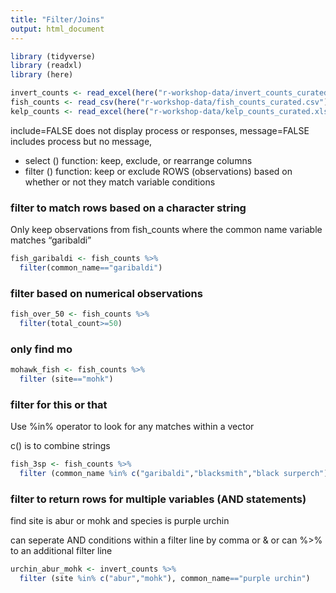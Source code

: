 ```yaml
---
title: "Filter/Joins"
output: html_document
---
```



```r
library (tidyverse)
library (readxl)
library (here)
```

```r
invert_counts <- read_excel(here("r-workshop-data/invert_counts_curated.xlsx"))
fish_counts <- read_csv(here("r-workshop-data/fish_counts_curated.csv"))
kelp_counts <- read_excel(here("r-workshop-data/kelp_counts_curated.xlsx"))
```

include=FALSE does not display process or responses, message=FALSE includes process but no message, 

- select () function: keep, exclude, or rearrange columns
- filter () function: keep or exclude ROWS (observations) based on whether or not they match variable conditions

### filter to match rows based on a character string

Only keep observations from fish_counts where the common name variable matches "garibaldi"

```r
fish_garibaldi <- fish_counts %>%
  filter(common_name=="garibaldi")
```

### filter based on numerical observations

```r
fish_over_50 <- fish_counts %>%
  filter(total_count>=50)
``` 

### only find mo

```r
mohawk_fish <- fish_counts %>% 
  filter (site=="mohk")
```

### filter for this or that

Use %in% operator to look for any matches within a vector

c() is to combine strings

```r
fish_3sp <- fish_counts %>% 
  filter (common_name %in% c("garibaldi","blacksmith","black surperch"))
```

### filter to return rows for multiple variables (AND statements)

find site is abur or mohk and species is purple urchin

can seperate AND conditions within a filter line by comma or & or can %>% to an additional filter line


```r
urchin_abur_mohk <- invert_counts %>%
  filter (site %in% c("abur","mohk"), common_name=="purple urchin")
```










